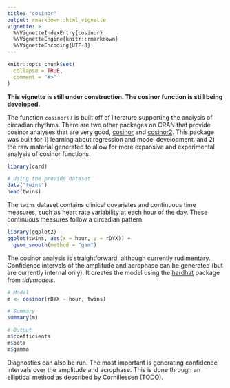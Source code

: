 ```yaml
---
title: "cosinor"
output: rmarkdown::html_vignette
vignette: >
  %\VignetteIndexEntry{cosinor}
  %\VignetteEngine{knitr::rmarkdown}
  %\VignetteEncoding{UTF-8}
---
```


```r
knitr::opts_chunk$set(
  collapse = TRUE,
  comment = "#>"
)
```

__This vignette is still under construction. The cosinor function is still being developed.__

The function `cosinor()` is built off of literature supporting the analysis of circadian rhythms. There are two other packages on CRAN that provide cosinor analyses that are very good, [cosinor](https://cran.r-project.org/web/packages/cosinor/) and [cosinor2](https://cran.r-project.org/web/packages/cosinor2/index.html). This package was built for 1) learning about regression and model development, and 2) the raw material generated to allow for more expansive and experimental analysis of cosinor functions.

```r
library(card)

# Using the provide dataset
data("twins")
head(twins)
```

The `twins` dataset contains clinical covariates and continuous time measures, such as heart rate variability at each hour of the day. These continuous measures follow a circadian pattern.

```r
library(ggplot2)
ggplot(twins, aes(x = hour, y = rDYX)) +
  geom_smooth(method = "gam")
```

The cosinor analysis is straightforward, although currently rudimentary. Confidence intervals of the amplitude and acrophase can be generated (but are currently internal only). It creates the model using the [hardhat](https://tidymodels.github.io/hardhat/index.html) package from _tidymodels_. 

```r
# Model
m <- cosinor(rDYX ~ hour, twins)

# Summary
summary(m)

# Output
m$coefficients
m$beta 
m$gamma
```

Diagnostics can also be run. The most important is generating confidence intervals over the amplitude and acrophase. This is done through an elliptical method as described by Cornillessen (TODO).